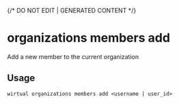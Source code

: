 {/* DO NOT EDIT | GENERATED CONTENT */}

# organizations members add

Add a new member to the current organization

## Usage

```console
wirtual organizations members add <username | user_id>
```
